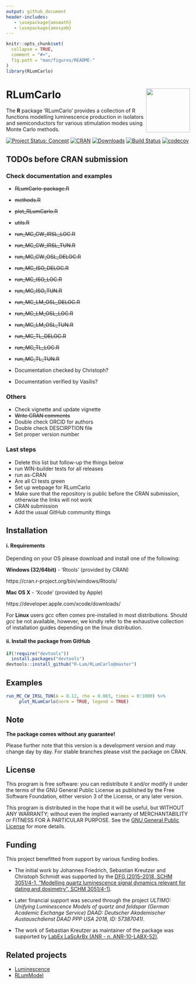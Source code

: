 ```yaml
---
output: github_document
header-includes:
   - \usepackage{amsmath}
   - \usepackage{amssymb}
---
```

<!-- README.md was auto-generated by README.Rmd. Please DO NOT edit by hand!-->

```r
knitr::opts_chunk$set(
  collapse = TRUE,
  comment = "#>",
  fig.path = "man/figures/README-"
)
library(RLumCarlo)
```

# RLumCarlo <img width=120px src="man/figures/Logo_RLumCarlo.png" align="right" />

The **R** package 'RLumCarlo' provides a collection of R functions modelling luminescence production in isolators and semiconductors for various stimulation modes using Monte Carlo methods.

[![Project Status: Concept](http://www.repostatus.org/badges/latest/concept.svg)](https://www.repostatus.org/#concept)
[![CRAN](http://www.r-pkg.org/badges/version/RLumCarlo)](https://cran.r-project.org/package=RLumCarlo)
[![Downloads](http://cranlogs.r-pkg.org/badges/grand-total/RLumCarlo)](http://www.r-pkg.org/pkg/RLumCarlo)
[![Build Status](https://travis-ci.com/R-Lum/RLumCarlo.svg?token=ymRxA7NeJn6EE7PixZr8&branch=master)](https://travis-ci.com/R-Lum/RLumCarlo)
[![codecov](https://codecov.io/gh/R-Lum/RLumCarlo/branch/master/graph/badge.svg?token=W0q5JUInf7)](https://codecov.io/gh/R-Lum/RLumCarlo)


## TODOs before CRAN submission

### Check documentation and examples

* ~~RLumCarlo-package.R~~
* ~~methods.R~~
* ~~plot_RLumCarlo.R~~
* ~~utils.R~~
* ~~run_MC_CW_IRSL_LOC.R~~
* ~~run_MC_CW_IRSL_TUN.R~~
* ~~run_MC_CW_OSL_DELOC.R~~
* ~~run_MC_ISO_DELOC.R~~
* ~~run_MC_ISO_LOC.R~~
* ~~run_MC_ISO_TUN.R~~
* ~~run_MC_LM_OSL_DELOC.R~~
* ~~run_MC_LM_OSL_LOC.R~~
* ~~run_MC_LM_OSL_TUN.R~~
* ~~run_MC_TL_DELOC.R~~
* ~~run_MC_TL_LOC.R~~
* ~~run_MC_TL_TUN.R~~

* Documentation checked by Christoph? 
* Documentation verified by Vasilis?

### Others

* Check vignette and update vignette
* ~~Write CRAN comments~~
* Double check ORCID for authors
* Double check DESCIRPTION file
* Set proper version number

### Last steps
* Delete this list but follow-up the things below
* run WIN-builder tests for all releases
* run as-CRAN
* Are all CI tests green
* Set up webpage for RLumCarlo
* Make sure that the repository is public
before the CRAN submission, otherwise the links will not work
* CRAN submission
* Add the usual GitHub community things


## Installation

#### i. Requirements

Depending on your OS please download and install one of the following:

**Windows (32/64bit)** - 'Rtools' (provided by CRAN)

   https://cran.r-project.org/bin/windows/Rtools/

**Mac OS X** - 'Xcode' (provided by Apple)

   https://developer.apple.com/xcode/downloads/

For **Linux** users *gcc* often comes pre-installed in most distributions. Should *gcc* be not available, however, we kindly refer to the exhaustive collection of installation guides depending on the linux distribution.

#### ii. Install the package from GitHub

```r
if(!require("devtools"))
  install.packages("devtools")
devtools::install_github("R-Lum/RLumCarlo@master")
```

## Examples

```r
run_MC_CW_IRSL_TUN(A = 0.12, rho = 0.003, times = 0:1000) %>%
     plot_RLumCarlo(norm = TRUE, legend = TRUE)
```

## Note

**The package comes without any guarantee!**

Please further note that this version is a development version and may change day by day. For stable branches please visit the package on CRAN.

## License

This program is free software: you can redistribute it and/or modify it under the terms of the GNU General Public License as published by the Free Software Foundation, either version 3 of the License, or any later version.

This program is distributed in the hope that it will be useful, but WITHOUT ANY WARRANTY; without even the implied warranty of MERCHANTABILITY or FITNESS FOR A PARTICULAR PURPOSE. See the [GNU General Public License](https://github.com/R-Lum/RLumCarlo/blob/master/LICENSE) for more details.

## <span class="glyphicon glyphicon-euro"></span> Funding

This project benefitted from support by various funding bodies. 

* The initial work by Johannes Friedrich, Sebastian Kreutzer and Christoph Schmidt was supported by the [DFG (2015–2018, SCHM 3051/4-1, "Modelling quartz luminescence signal dynamics relevant for dating and dosimetry", SCHM 3051/4-1)](https://gepris.dfg.de/gepris/projekt/279969851). 

* Later financial support was secured through the project *ULTIMO: Unifying Luminescence Models of quartz and feldspar (German Academic Exchange Service) DAAD: Deutscher Akademischer Austauschdienst DAAD PPP USA 2018, ID: 57387041)*. 

* The work of Sebastian Kreutzer as maintainer of the package was supported 
by [LabEx LaScArBx (ANR - n. ANR-10-LABX-52)](https://lascarbx.labex.u-bordeaux.fr).

## Related projects 

* [Luminescence](https://github.com/R-Lum/Luminescence)
* [RLumModel](https://github.com/R-Lum/RLumModel)

